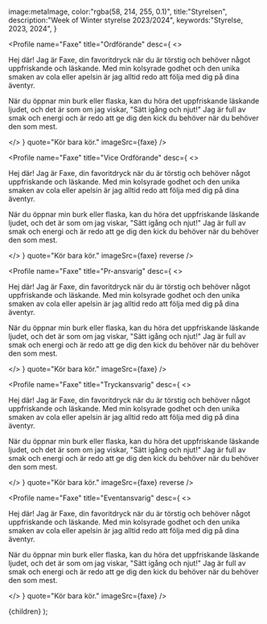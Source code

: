 
  image:metaImage,
  color:"rgba(58, 214, 255, 0.1)",
  title:"Styrelsen",
  description:"Week of Winter styrelse 2023/2024",
  keywords:"Styrelse, 2023, 2024",
}

<Profile
  name="Faxe"
  title="Ordförande"
  desc={
    <>
    <p>
    Hej där! Jag är Faxe, din favoritdryck när du är törstig och 
    behöver något uppfriskande och läskande. Med min kolsyrade 
    godhet och den unika smaken av cola eller apelsin är jag alltid 
    redo att följa med dig på dina äventyr.
    </p>
    <p>
    När du öppnar min burk eller flaska, kan du höra det uppfriskande 
    läskande ljudet, och det är som om jag viskar, "Sätt igång och njut!"
     Jag är full av smak och energi och är redo att ge dig den kick du 
     behöver när du behöver den som mest.
    </p>
    </>
  }
  quote="Kör bara kör."
  imageSrc={faxe}
/>

<Profile
  name="Faxe"
  title="Vice Ordförande"
  desc={
    <>
    <p>
    Hej där! Jag är Faxe, din favoritdryck när du är törstig och 
    behöver något uppfriskande och läskande. Med min kolsyrade 
    godhet och den unika smaken av cola eller apelsin är jag alltid 
    redo att följa med dig på dina äventyr.
    </p>
    <p>
    När du öppnar min burk eller flaska, kan du höra det uppfriskande 
    läskande ljudet, och det är som om jag viskar, "Sätt igång och njut!"
     Jag är full av smak och energi och är redo att ge dig den kick du 
     behöver när du behöver den som mest.
    </p>
    </>
  }
  quote="Kör bara kör."
  imageSrc={faxe}
  reverse
/>

<Profile
  name="Faxe"
  title="Pr-ansvarig"
  desc={
    <>
    <p>
    Hej där! Jag är Faxe, din favoritdryck när du är törstig och 
    behöver något uppfriskande och läskande. Med min kolsyrade 
    godhet och den unika smaken av cola eller apelsin är jag alltid 
    redo att följa med dig på dina äventyr.
    </p>
    <p>
    När du öppnar min burk eller flaska, kan du höra det uppfriskande 
    läskande ljudet, och det är som om jag viskar, "Sätt igång och njut!"
     Jag är full av smak och energi och är redo att ge dig den kick du 
     behöver när du behöver den som mest.
    </p>
    </>
  }
  quote="Kör bara kör."
  imageSrc={faxe}
/>

<Profile
  name="Faxe"
  title="Tryckansvarig"
  desc={
    <>
    <p>
    Hej där! Jag är Faxe, din favoritdryck när du är törstig och 
    behöver något uppfriskande och läskande. Med min kolsyrade 
    godhet och den unika smaken av cola eller apelsin är jag alltid 
    redo att följa med dig på dina äventyr.
    </p>
    <p>
    När du öppnar min burk eller flaska, kan du höra det uppfriskande 
    läskande ljudet, och det är som om jag viskar, "Sätt igång och njut!"
     Jag är full av smak och energi och är redo att ge dig den kick du 
     behöver när du behöver den som mest.
    </p>
    </>
  }
  quote="Kör bara kör."
  imageSrc={faxe}
  reverse
/>

<Profile
  name="Faxe"
  title="Eventansvarig"
  desc={
    <>
    <p>
    Hej där! Jag är Faxe, din favoritdryck när du är törstig och 
    behöver något uppfriskande och läskande. Med min kolsyrade 
    godhet och den unika smaken av cola eller apelsin är jag alltid 
    redo att följa med dig på dina äventyr.
    </p>
    <p>
    När du öppnar min burk eller flaska, kan du höra det uppfriskande 
    läskande ljudet, och det är som om jag viskar, "Sätt igång och njut!"
     Jag är full av smak och energi och är redo att ge dig den kick du 
     behöver när du behöver den som mest.
    </p>
    </>
  }
  quote="Kör bara kör."
  imageSrc={faxe}
/>

  <Layout meta={meta}>{children}</Layout>
);